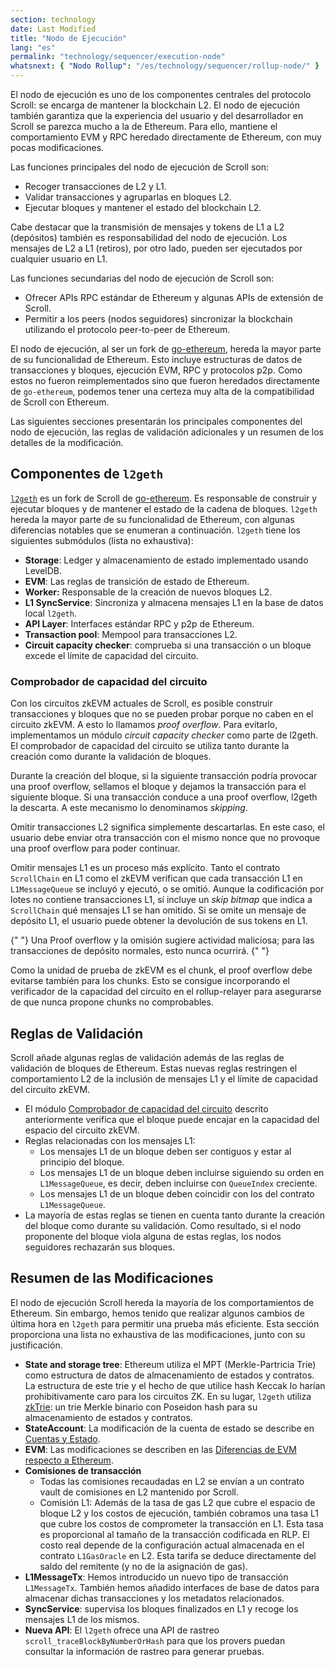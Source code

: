 ```yaml
---
section: technology
date: Last Modified
title: "Nodo de Ejecución"
lang: "es"
permalink: "technology/sequencer/execution-node"
whatsnext: { "Nodo Rollup": "/es/technology/sequencer/rollup-node/" }
---
```



El nodo de ejecución es uno de los componentes centrales del protocolo Scroll: se encarga de mantener la blockchain L2. El nodo de ejecución también garantiza que la experiencia del usuario y del desarrollador en Scroll se parezca mucho a la de Ethereum. Para ello, mantiene el comportamiento EVM y RPC heredado directamente de Ethereum, con muy pocas modificaciones.

Las funciones principales del nodo de ejecución de Scroll son:
- Recoger transacciones de L2 y L1.
- Validar transacciones y agruparlas en bloques L2.
- Ejecutar bloques y mantener el estado del blockchain L2.

Cabe destacar que la transmisión de mensajes y tokens de L1 a L2 (depósitos) también es responsabilidad del nodo de ejecución. Los mensajes de L2 a L1 (retiros), por otro lado, pueden ser ejecutados por cualquier usuario en L1.

Las funciones secundarias del nodo de ejecución de Scroll son:
- Ofrecer APIs RPC estándar de Ethereum y algunas APIs de extensión de Scroll.
- Permitir a los peers (nodos seguidores) sincronizar la blockchain utilizando el protocolo peer-to-peer de Ethereum.

El nodo de ejecución, al ser un fork de [go-ethereum](https://github.com/ethereum/go-ethereum), hereda la mayor parte de su funcionalidad de Ethereum. Esto incluye estructuras de datos de transacciones y bloques, ejecución EVM, RPC y protocolos p2p. Como estos no fueron reimplementados sino que fueron heredados directamente de `go-ethereum`, podemos tener una certeza muy alta de la compatibilidad de Scroll con Ethereum.

Las siguientes secciones presentarán los principales componentes del nodo de ejecución, las reglas de validación adicionales y un resumen de los detalles de la modificación.

## Componentes de `l2geth`

[`l2geth`](https://github.com/scroll-tech/go-ethereum) es un fork de Scroll de [go-ethereum](https://github.com/ethereum/go-ethereum). Es responsable de construir y ejecutar bloques y de mantener el estado de la cadena de bloques. `l2geth` hereda la mayor parte de su funcionalidad de Ethereum, con algunas diferencias notables que se enumeran a continuación. `l2geth` tiene los siguientes submódulos (lista no exhaustiva):
- **Storage**: Ledger y almacenamiento de estado implementado usando LevelDB.
- **EVM**: Las reglas de transición de estado de Ethereum.
- **Worker:** Responsable de la creación de nuevos bloques L2.
- **L1 SyncService**: Sincroniza y almacena mensajes L1 en la base de datos local `l2geth`.
- **API Layer**: Interfaces estándar RPC y p2p de Ethereum.
- **Transaction pool**: Mempool para transacciones L2.
- **Circuit capacity checker**: comprueba si una transacción o un bloque excede el límite de capacidad del circuito.

### Comprobador de capacidad del circuito

Con los circuitos zkEVM actuales de Scroll, es posible construir transacciones y bloques que no se pueden probar porque no caben en el circuito zkEVM. A esto lo llamamos *proof overflow*. Para evitarlo, implementamos un módulo *circuit capacity checker* como parte de l2geth. El comprobador de capacidad del circuito se utiliza tanto durante la creación como durante la validación de bloques.

Durante la creación del bloque, si la siguiente transacción podría provocar una proof overflow, sellamos el bloque y dejamos la transacción para el siguiente bloque. Si una transacción conduce a una proof overflow, l2geth la descarta. A este mecanismo lo denominamos *skipping*.

Omitir transacciones L2 significa simplemente descartarlas. En este caso, el usuario debe enviar otra transacción con el mismo nonce que no provoque una proof overflow para poder continuar.

Omitir mensajes L1 es un proceso más explícito. Tanto el contrato `ScrollChain` en L1 como el zkEVM verifican que cada transacción L1 en `L1MessageQueue` se incluyó y ejecutó, o se omitió. Aunque la codificación por lotes no contiene transacciones L1, sí incluye un *skip bitmap* que indica a `ScrollChain` qué mensajes L1 se han omitido. Si se omite un mensaje de depósito L1, el usuario puede obtener la devolución de sus tokens en L1.

<Aside type="note" title="Nota">
  {" "}
  Una Proof overflow y la omisión sugiere actividad maliciosa; para las transacciones de depósito normales, esto nunca ocurrirá.
  {" "}
</Aside>

Como la unidad de prueba de zkEVM es el chunk, el proof overflow debe evitarse también para los chunks.
Esto se consigue incorporando el verificador de la capacidad del circuito en el rollup-relayer para asegurarse de que nunca propone chunks no comprobables.

## Reglas de Validación

Scroll añade algunas reglas de validación además de las reglas de validación de bloques de Ethereum. Estas nuevas reglas restringen el comportamiento L2 de la inclusión de mensajes L1 y el límite de capacidad del circuito zkEVM.
- El módulo [Comprobador de capacidad del circuito](/es/technology/sequencer/execution-node/#comprobador-de-capacidad-del-circuito) descrito anteriormente
verifica que el bloque puede encajar en la capacidad del espacio del circuito zkEVM.
- Reglas relacionadas con los mensajes L1:
    - Los mensajes L1 de un bloque deben ser contiguos y estar al principio del bloque.
    - Los mensajes L1 de un bloque deben incluirse siguiendo su orden en `L1MessageQueue`, es decir, deben incluirse con `QueueIndex` creciente.
    - Los mensajes L1 de un bloque deben coincidir con los del contrato `L1MessageQueue`.
- La mayoría de estas reglas se tienen en cuenta tanto durante la creación del bloque como durante su validación. Como resultado, si el nodo proponente del bloque viola alguna de estas reglas, los nodos seguidores rechazarán sus bloques.


## Resumen de las Modificaciones

El nodo de ejecución Scroll hereda la mayoría de los comportamientos de Ethereum. Sin embargo, hemos tenido que realizar algunos cambios de última hora en `l2geth` para permitir una prueba más eficiente. Esta sección proporciona una lista no exhaustiva de las modificaciones, junto con su justificación.

- **State and storage tree**: Ethereum utiliza el MPT (Merkle-Partricia Trie) como estructura de datos de almacenamiento de estados y contratos. La estructura de este trie y el hecho de que utilice hash Keccak lo harían prohibitivamente caro para los circuitos ZK. En su lugar, `l2geth` utiliza [zkTrie](/es/technology/sequencer/zktrie): un trie Merkle binario con Poseidon hash para su almacenamiento de estados y contratos.
- **StateAccount**: La modificación de la cuenta de estado se describe en [Cuentas y Estado](/technology/chain/accounts).
- **EVM**: Las modificaciones se describen en las [Diferencias de EVM respecto a Ethereum](/es/technology/chain/differences).
- **Comisiones de transacción**
    - Todas las comisiones recaudadas en L2 se envían a un contrato vault de comisiones en L2 mantenido por Scroll.
    - Comisión L1: Además de la tasa de gas L2 que cubre el espacio de bloque L2 y los costos de ejecución, también cobramos una tasa L1 que cubre los costos de comprometer la transacción en L1. Esta tasa es proporcional al tamaño de la transacción codificada en RLP. El costo real depende de la configuración actual almacenada en el contrato `L1GasOracle` en L2. Esta tarifa se deduce directamente del saldo del remitente (y no de la asignación de gas).
- **L1MessageTx**: Hemos introducido un nuevo tipo de transacción `L1MessageTx`. También hemos añadido interfaces de base de datos para almacenar dichas transacciones y los metadatos relacionados.
- **SyncService**: supervisa los bloques finalizados en L1 y recoge los mensajes L1 de los mismos.
- **Nueva API**: El `l2geth` ofrece una API de rastreo `scroll_traceBlockByNumberOrHash` para que los provers puedan consultar la información de rastreo para generar pruebas.
